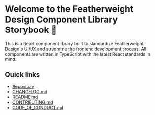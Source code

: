 
<Meta title="Docs/Intro" />

# Welcome to the Featherweight Design Component Library Storybook 🎉

<div
  style={{
    display: 'flex',
    justifyContent: 'center',
    alignItems: 'center',
    height: '30rem',
    margin: '2rem 0',
    borderTop: '1px solid black',
    borderBottom: '1px solid black',
    background: 'url(/Logo-Mock-1-Square-Inverted.jpg)',
    backgroundSize: 'contain',
    backgroundRepeat: 'no-repeat',
    backgroundPosition: 'center',
    backgroundColor: '#000',
  }}
/>

This is a React component library built to standardize Featherweight Design's UI/UX and streamline the frontend development process. All components are written in TypeScript with the latest React standards in mind.

## Quick links
- [Repository](https://github.com/featherweight-design/component-library)
- [CHANGELOG.md](https://github.com/featherweight-design/component-library/blob/development/CHANGELOG.md)
- [README.md](https://github.com/featherweight-design/component-library/blob/development/README.md)
- [CONTRIBUTING.md](https://github.com/featherweight-design/component-library/blob/development/CONTRIBUTING.md)
- [CODE_OF_CONDUCT.md](https://github.com/featherweight-design/component-library/blob/development/CODE_OF_CONDUCT.md)
